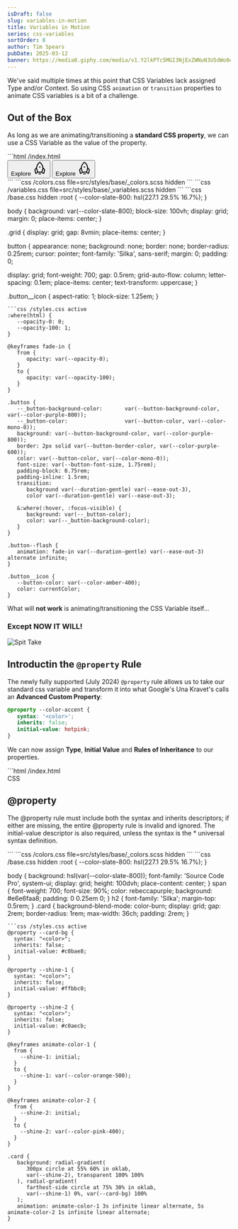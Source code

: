 ```yaml
---
isDraft: false
slug: variables-in-motion
title: Variables in Motion
series: css-variables
sortOrder: 8
author: Tim Spears
pubDate: 2025-03-12
banner: https://media0.giphy.com/media/v1.Y2lkPTc5MGI3NjExZWNuN3U5dWo0eW1wOTA0MzB6NnNydnN6bG5wOW91ems2czBiOTI3dCZlcD12MV9pbnRlcm5hbF9naWZfYnlfaWQmY3Q9Zw/l2QDYC9XloYXUGs36/giphy.gif
---
```


We've said multiple times at this point that CSS Variables lack assigned Type and/or Context. So using CSS `animation` or `transition` properties to animate CSS variables is a bit of a challenge.

## Out of the Box
As long as we are animating/transitioning a **standard CSS property**, we can use a CSS Variable as the value of the property.

<Sandbox client:load>
```html /index.html
<!DOCTYPE html>
<html>

<head>
  <title>ID Sandbox</title>
  <meta charset="UTF-8" />
  <link rel="stylesheet" href="/base.css" />
  <link rel="stylesheet" href="/styles.css" />
  <link rel="stylesheet" href="/colors.css" />
  <link rel="stylesheet" href="/variables.css" />
</head>

<body>
  <div class="grid">
    <button class="button">
      <span>Explore</span>
      <svg class="button__icon" xmlns="http://www.w3.org/2000/svg" width="32" height="32" fill="currentColor" viewBox="0 0 256 256"><path d="M152,224a8,8,0,0,1-8,8H112a8,8,0,0,1,0-16h32A8,8,0,0,1,152,224ZM128,112a12,12,0,1,0-12-12A12,12,0,0,0,128,112Zm95.62,43.83-12.36,55.63a16,16,0,0,1-25.51,9.11L158.51,200h-61L70.25,220.57a16,16,0,0,1-25.51-9.11L32.38,155.83a16.09,16.09,0,0,1,3.32-13.71l28.56-34.26a123.07,123.07,0,0,1,8.57-36.67c12.9-32.34,36-52.63,45.37-59.85a16,16,0,0,1,19.6,0c9.34,7.22,32.47,27.51,45.37,59.85a123.07,123.07,0,0,1,8.57,36.67l28.56,34.26A16.09,16.09,0,0,1,223.62,155.83ZM99.43,184h57.14c21.12-37.54,25.07-73.48,11.74-106.88C156.55,47.64,134.49,29,128,24c-6.51,5-28.57,23.64-40.33,53.12C74.36,110.52,78.31,146.46,99.43,184Zm-15,5.85Q68.28,160.5,64.83,132.16L48,152.36,60.36,208l.18-.13ZM208,152.36l-16.83-20.2q-3.42,28.28-19.56,57.69l23.85,18,.18.13Z"></path></svg>
   </button>
   <button class="button button--flash">
      <span>Explore</span>
      <svg class="button__icon" xmlns="http://www.w3.org/2000/svg" width="32" height="32" fill="currentColor" viewBox="0 0 256 256"><path d="M152,224a8,8,0,0,1-8,8H112a8,8,0,0,1,0-16h32A8,8,0,0,1,152,224ZM128,112a12,12,0,1,0-12-12A12,12,0,0,0,128,112Zm95.62,43.83-12.36,55.63a16,16,0,0,1-25.51,9.11L158.51,200h-61L70.25,220.57a16,16,0,0,1-25.51-9.11L32.38,155.83a16.09,16.09,0,0,1,3.32-13.71l28.56-34.26a123.07,123.07,0,0,1,8.57-36.67c12.9-32.34,36-52.63,45.37-59.85a16,16,0,0,1,19.6,0c9.34,7.22,32.47,27.51,45.37,59.85a123.07,123.07,0,0,1,8.57,36.67l28.56,34.26A16.09,16.09,0,0,1,223.62,155.83ZM99.43,184h57.14c21.12-37.54,25.07-73.48,11.74-106.88C156.55,47.64,134.49,29,128,24c-6.51,5-28.57,23.64-40.33,53.12C74.36,110.52,78.31,146.46,99.43,184Zm-15,5.85Q68.28,160.5,64.83,132.16L48,152.36,60.36,208l.18-.13ZM208,152.36l-16.83-20.2q-3.42,28.28-19.56,57.69l23.85,18,.18.13Z"></path></svg>
   </button>
  </div>
</body>

</html>
```
```css /colors.css file=src/styles/base/_colors.scss hidden
```
```css /variables.css file=src/styles/base/_variables.scss hidden
```
```css /base.css hidden
:root {
   --color-slate-800: hsl(227.1 29.5% 16.7%);
}

body {
   background: var(--color-slate-800);
   block-size: 100vh;
   display: grid;
   margin: 0;
   place-items: center;
}

.grid {
   display: grid;
   gap: 8vmin;
   place-items: center;
}

button {
   appearance: none;
   background: none;
   border: none;
   border-radius: 0.25rem;
   cursor: pointer;
   font-family: 'Silka', sans-serif;
   margin: 0;
   padding: 0;

   display: grid;
   font-weight: 700;
   gap: 0.5rem;
   grid-auto-flow: column;
   letter-spacing: 0.1em;
   place-items: center;
   text-transform: uppercase;
}

.button__icon {
   aspect-ratio: 1;
   block-size: 1.25em;
}

```
```css /styles.css active
:where(html) {
   --opacity-0: 0;
   --opacity-100: 1;
}

@keyframes fade-in {
   from {
      opacity: var(--opacity-0);
   }
   to {
      opacity: var(--opacity-100);
   }
}

.button {
   --_button-background-color:       var(--button-background-color, var(--color-purple-800));
   --_button-color:                  var(--button-color, var(--color-mono-0));
   background: var(--button-background-color, var(--color-purple-800));
   border: 2px solid var(--button-border-color, var(--color-purple-600));
   color: var(--button-color, var(--color-mono-0));
   font-size: var(--button-font-size, 1.75rem);
   padding-block: 0.75rem;
   padding-inline: 1.5rem;
   transition:
      background var(--duration-gentle) var(--ease-out-3),
      color var(--duration-gentle) var(--ease-out-3);

   &:where(:hover, :focus-visible) {
      background: var(--_button-color);
      color: var(--_button-background-color);
   }
}

.button--flash {
   animation: fade-in var(--duration-gentle) var(--ease-out-3) alternate infinite;
}

.button__icon {
   --button-color: var(--color-amber-400);
   color: currentColor;
}
```
</Sandbox>

What will **not work** is animating/transitioning the CSS Variable itself...

### **Except NOW IT WILL!**
![Spit Take](https://media4.giphy.com/media/v1.Y2lkPTc5MGI3NjExNHpjOXJtdjg5anY5MTA5Mzl3b2VjbmQzYjdmdGZ0NngyOXNuYzFubiZlcD12MV9pbnRlcm5hbF9naWZfYnlfaWQmY3Q9Zw/CkyV1ZWhU3oGI/giphy.gif)

## Introductin the `@property` Rule

The newly fully supported (July 2024) `@property` rule allows us to take our standard css variable and transform it into what Google's Una Kravet's calls an **Advanced Custom Property**:

```css
@property --color-accent {
   syntax: '<color>';
   inherits: false;
   initial-value: hotpink;
}
```

We can now assign **Type**, **Initial Value** and **Rules of Inheritance** to our properties.

<Sandbox client:load>
```html /index.html
<!DOCTYPE html>
<html>

<head>
  <title>ID Sandbox</title>
  <meta charset="UTF-8" />
  <link rel="stylesheet" href="/base.css" />
  <link rel="stylesheet" href="/styles.css" />
  <link rel="stylesheet" href="/colors.css" />
</head>

<body>
   <article class="card">
     <div class="top">
        <span> CSS</span>
        <h2 class="heading">@property</h2>
     </div>
     <p>The @property rule must include both the syntax and inherits descriptors; if either are missing, the entire @property rule is invalid and ignored. The initial-value descriptor is also required, unless the syntax is the * universal syntax definition.</p>
  </article>
</body>

</html>
```
```css /colors.css file=src/styles/base/_colors.scss hidden
```
```css /base.css hidden
:root {
   --color-slate-800: hsl(227.1 29.5% 16.7%);
}

body {
   background: hsl(var(--color-slate-800));
  font-family: 'Source Code Pro', system-ui;
  display: grid;
  height: 100dvh;
  place-content: center;
}
span {
  font-weight: 700;
  font-size: 90%;
  color: rebeccapurple;
  background: #e6e6faa8;
  padding: 0 0.25em 0;
}
h2 {
  font-family: 'Silka';
  margin-top: 0.5rem;
}
.card {
   background-blend-mode: color-burn;
  display: grid;
  gap: 2rem;
  border-radius: 1rem;
  max-width: 36ch;
  padding: 2rem;
}
```
```css /styles.css active
@property --card-bg {
  syntax: "<color>";
  inherits: false;
  initial-value: #c0bae8;
}

@property --shine-1 {
  syntax: "<color>";
  inherits: false;
  initial-value: #ffbbc0;
}

@property --shine-2 {
  syntax: "<color>";
  inherits: false;
  initial-value: #c0aecb;
}

@keyframes animate-color-1 {
  from {
    --shine-1: initial;
  }
  to {
    --shine-1: var(--color-orange-500);
  }
}

@keyframes animate-color-2 {
  from {
    --shine-2: initial;
  }
  to {
    --shine-2: var(--color-pink-400);
  }
}

.card {
   background: radial-gradient(
      300px circle at 55% 60% in oklab,
      var(--shine-2), transparent 100% 100%
   ), radial-gradient(
      farthest-side circle at 75% 30% in oklab,
      var(--shine-1) 0%, var(--card-bg) 100%
   );
   animation: animate-color-1 3s infinite linear alternate, 5s animate-color-2 1s infinite linear alternate;
}

```
</Sandbox>